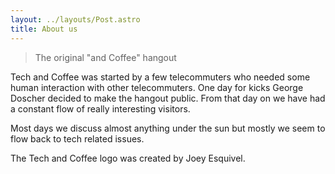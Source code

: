 ```yaml
---
layout: ../layouts/Post.astro
title: About us
---
```


> The original "and Coffee" hangout

Tech and Coffee was started by a few telecommuters who needed some human interaction with other telecommuters. One day for kicks George Doscher decided to make the hangout public. From that day on we have had a constant flow of really interesting visitors.

Most days we discuss almost anything under the sun but mostly we seem to flow back to tech related issues.

The Tech and Coffee logo was created by Joey Esquivel.
